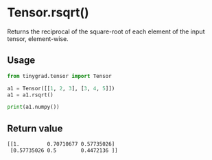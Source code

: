 # Tensor.rsqrt()

Returns the reciprocal of the square-root of each element of the input tensor, element-wise.

## Usage
```python copy
from tinygrad.tensor import Tensor

a1 = Tensor([[1, 2, 3], [3, 4, 5]])
a1 = a1.rsqrt()

print(a1.numpy())
```

## Return value
```bash
[[1.         0.70710677 0.57735026]
 [0.57735026 0.5        0.4472136 ]]
```